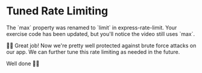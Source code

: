 # Tuned Rate Limiting

<EpicVideo url="https://www.epicweb.dev/workshops/professional-web-forms/rate-limiting/tiered-rate-limiting-with-custom-middleware/solution" />

<callout-info>
	The `max` property was renamed to `limit` in express-rate-limit. Your exercise
	code has been updated, but you'll notice the video still uses `max`.
</callout-info>

👨‍💼 Great job! Now we're pretty well protected against brute force attacks on our
app. We can further tune this rate limiting as needed in the future.

Well done 👏👏
